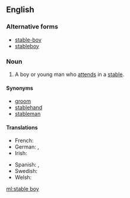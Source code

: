 ==English==

===Alternative forms===
* [[stable-boy]]
* [[stableboy]]

===Noun===
{{en-noun|head=[[stable]] [[boy]]}}

# A boy or young man who [[attend]]s in a [[stable]].

====Synonyms====
* [[groom]]
* [[stablehand]]
* [[stableman]]

====Translations====
{{trans-top|boy or young man who attends in a stable}}
* French: {{t+|fr|garçon d'écurie|m}}
* German: {{t|de|Stalljunge|m}}, {{t|de|Stallknecht|m}}
* Irish: {{t|ga|buachaill stábla|m}}
{{trans-mid}}
* Spanish: {{t|es|mozo de cuadra|m}}, {{t|es|mozo de establo|m}}
* Swedish: {{t|sv|stalledräng|c}}
* Welsh: {{t|cy|gwas stabl|m}}
{{trans-bottom}}

[[ml:stable boy]]